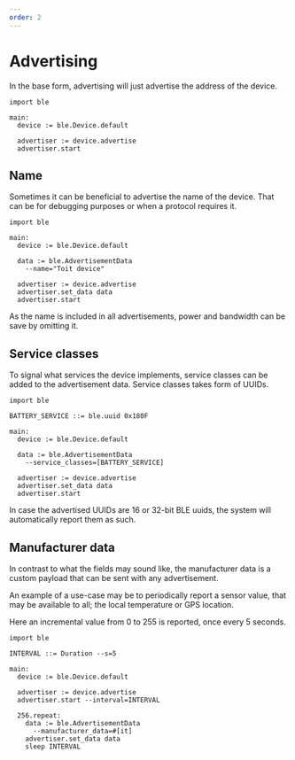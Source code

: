 ```yaml
---
order: 2
---
```


# Advertising

In the base form, advertising will just advertise the address of the device.

```toit
import ble

main:
  device := ble.Device.default

  advertiser := device.advertise
  advertiser.start
```

## Name

Sometimes it can be beneficial to advertise the name of the device. That can be for debugging purposes or when a protocol requires it.

```toit
import ble

main:
  device := ble.Device.default

  data := ble.AdvertisementData
    --name="Toit device"

  advertiser := device.advertise
  advertiser.set_data data
  advertiser.start
```

As the name is included in all advertisements, power and bandwidth can be save by omitting it.

## Service classes

To signal what services the device implements, service classes can be added to the advertisement data. Service classes takes form of UUIDs.

```toit
import ble

BATTERY_SERVICE ::= ble.uuid 0x180F

main:
  device := ble.Device.default

  data := ble.AdvertisementData
    --service_classes=[BATTERY_SERVICE]

  advertiser := device.advertise
  advertiser.set_data data
  advertiser.start
```

<Note type="info">

In case the advertised UUIDs are 16 or 32-bit BLE uuids, the system will automatically report them as such.

</Note>

## Manufacturer data

In contrast to what the fields may sound like, the manufacturer data is a custom payload that can be sent with any advertisement.

An example of a use-case may be to periodically report a sensor value, that may be available to all; the local temperature or GPS location.

Here an incremental value from 0 to 255 is reported, once every 5 seconds.

```toit
import ble

INTERVAL ::= Duration --s=5

main:
  device := ble.Device.default

  advertiser := device.advertise
  advertiser.start --interval=INTERVAL

  256.repeat:
    data := ble.AdvertisementData
      --manufacturer_data=#[it]
    advertiser.set_data data
    sleep INTERVAL
```
